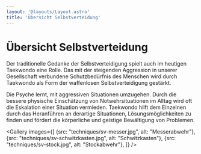 ```yaml
---
layout: '@layouts/Layout.astro'
title: 'Übersicht Selbstverteidung'
---
```



# Übersicht Selbstverteidung

Der traditionelle Gedanke der Selbstverteidigung spielt auch im heutigen Taekwondo eine Rolle. Das mit der steigenden Aggression in unserer Gesellschaft verbundene Schutzbedürfnis des Menschen wird durch Taekwondo als Form der waffenlosen Selbstverteidigung gestärkt.

Die Psyche lernt, mit aggressiven Situationen umzugehen. Durch die bessere physische Einschätzung von Notwehrsituationen im Alltag wird oft die Eskalation einer Situation vermieden. Taekwondo hilft dem Einzelnen durch das Heranführen an derartige Situationen, Lösungsmöglichkeiten zu finden und fördert die körperliche und geistige Bewältigung von Problemen.

<Gallery images={[
    {src: "techniques/sv-messer.jpg", alt: "Messerabwehr"},
    {src: "techniques/sv-schwitzkasten.jpg", alt: "Schwitzkasten"},
    {src: "techniques/sv-stock.jpg", alt: "Stockabwehr"},
]} />

